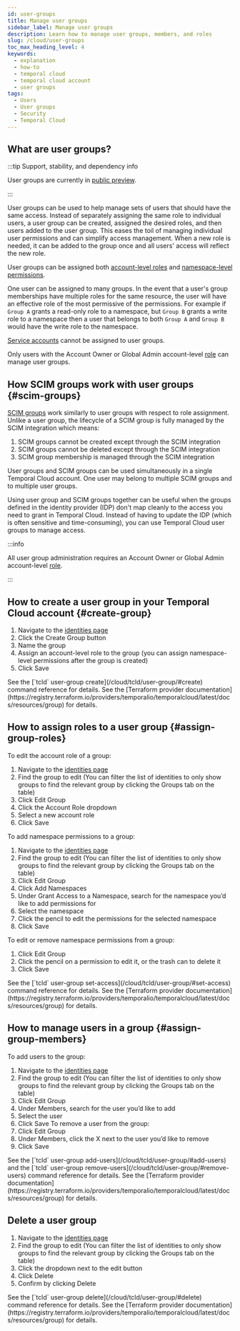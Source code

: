 ```yaml
---
id: user-groups
title: Manage user groups
sidebar_label: Manage user groups
description: Learn how to manage user groups, members, and roles
slug: /cloud/user-groups
toc_max_heading_level: 4
keywords:
  - explanation
  - how-to
  - temporal cloud
  - temporal cloud account
  - user groups
tags:
  - Users
  - User groups
  - Security
  - Temporal Cloud
---
```


## What are user groups?

:::tip Support, stability, and dependency info

User groups are currently in [public preview](/evaluate/development-production-features/release-stages#public-preview).

:::

User groups can be used to help manage sets of users that should have the same
access. Instead of separately assigning the same role to individual users, a user group can be
created, assigned the desired roles, and then users added to the user group. This
eases the toil of managing individual user permissions and can simplify access management. When
a new role is needed, it can be added to the group once and all users' access will reflect the
new role.

User groups can be assigned both [account-level roles](/cloud/users#account-level-roles) and [namespace-level permissions](/cloud/users#namespace-level-permissions).

One user can be assigned to many groups. In the event that a user's group memberships have multiple roles for the same resource, the user will have an effective role of the most permissive of the permissions. For example if `Group A` grants a read-only role to a namespace, but `Group B` grants a write role to a namespace then a user that belongs to both `Group A` and `Group B` would have the write role to the namespace.

[Service accounts](/cloud/service-accounts) cannot be assigned to user groups.

Only users with the Account Owner or Global Admin account-level [role](/cloud/users#account-level-roles) can manage user groups.

## How SCIM groups work with user groups {#scim-groups}

[SCIM groups](/cloud/scim) work similarly to user groups with respect to role assignment. Unlike a user group, the lifecycle of a SCIM group is fully managed by the SCIM integration which means:

1. SCIM groups cannot be created except through the SCIM integration
1. SCIM groups cannot be deleted except through the SCIM integration
1. SCIM group membership is managed through the SCIM integration

User groups and SCIM groups can be used simultaneously in a single Temporal Cloud account. One user may belong to multiple SCIM groups and to multiple user groups.

Using user group and SCIM groups together can be useful when the groups defined in the identity provider (IDP) don't map cleanly to the access you need to grant in Temporal Cloud. Instead of having to update the IDP (which is often sensitive and time-consuming), you can use Temporal Cloud user groups to manage access.

:::info

All user group administration requires an Account Owner or Global Admin account-level [role](/cloud/users#account-level-roles).

:::

## How to create a user group in your Temporal Cloud account {#create-group}

<Tabs>

<TabItem value="create-group-webui" label="Web UI">

1. Navigate to the [identities page](https://cloud.temporal.io/settings/identities)
1. Click the Create Group button
1. Name the group
1. Assign an account-level role to the group (you can assign namespace-level permissions after the group is created)
1. Click Save

</TabItem>

<TabItem value="create-group-tcld" label="tcld">
See the [`tcld` user-group create](/cloud/tcld/user-group/#create) command reference for details.
</TabItem>

<TabItem value="create-group-tf" label="Terraform">
See the [Terraform provider documentation](https://registry.terraform.io/providers/temporalio/temporalcloud/latest/docs/resources/group) for details.
</TabItem>

</Tabs>

## How to assign roles to a user group {#assign-group-roles}

<Tabs>
<TabItem value="assign-roles-webui" label="Web UI">

To edit the account role of a group:
  1. Navigate to the [identities page](https://cloud.temporal.io/settings/identities)
  1. Find the group to edit (You can filter the list of identities to only show groups to find the relevant group by clicking the Groups tab on the table)
  1. Click Edit Group
  1. Click the Account Role dropdown
  1. Select a new account role
  1. Click Save

To add namespace permissions to a group:
  1. Navigate to the [identities page](https://cloud.temporal.io/settings/identities)
  1. Find the group to edit (You can filter the list of identities to only show groups to find the relevant group by clicking the Groups tab on the table)
  1. Click Edit Group
  1. Click Add Namespaces
  1. Under Grant Access to a Namespace, search for the namespace you’d like to add permissions for
  1. Select the namespace
  1. Click the pencil to edit the permissions for the selected namespace
  1. Click Save

To edit or remove namespace permissions from a group:
  1. Click Edit Group
  1. Click the pencil on a permission to edit it, or the trash can to delete it
  1. Click Save

</TabItem>

<TabItem value="assign-roles-tcld" label="tcld">
See the [`tcld` user-group set-access](/cloud/tcld/user-group/#set-access) command reference for details.
</TabItem>

<TabItem value="assign-roles-tf" label="Terraform">
See the [Terraform provider documentation](https://registry.terraform.io/providers/temporalio/temporalcloud/latest/docs/resources/group) for details.
</TabItem>

</Tabs>

## How to manage users in a group {#assign-group-members}

<Tabs>
<TabItem value="assign-group-members-webui" label="Web UI">

To add users to the group:
  1. Navigate to the [identities page](https://cloud.temporal.io/settings/identities)
  1. Find the group to edit (You can filter the list of identities to only show groups to find the relevant group by clicking the Groups tab on the table)
  1. Click Edit Group
  1. Under Members, search for the user you’d like to add 
  1. Select the user
  1. Click Save
To remove a user from the group:
  1. Click Edit Group
  1. Under Members, click the X next to the user you’d like to remove
  1. Click Save

</TabItem>

<TabItem value="assign-group-members-tcld" label="tcld">
See the [`tcld` user-group add-users](/cloud/tcld/user-group/#add-users) and the [`tcld` user-group remove-users](/cloud/tcld/user-group/#remove-users) command reference for details.
</TabItem>

<TabItem value="assign-group-members-tf" label="Terraform">
See the [Terraform provider documentation](https://registry.terraform.io/providers/temporalio/temporalcloud/latest/docs/resources/group) for details.
</TabItem>

</Tabs>

## Delete a user group

<Tabs>
<TabItem value="delete-group-webui" label="Web UI">

  1. Navigate to the [identities page](https://cloud.temporal.io/settings/identities)
  1. Find the group to edit (You can filter the list of identities to only show groups to find the relevant group by clicking the Groups tab on the table)
  1. Click the dropdown next to the edit button
  1. Click Delete
  1. Confirm by clicking Delete

</TabItem>

<TabItem value="delete-group-tcld" label="tcld">
See the [`tcld` user-group delete](/cloud/tcld/user-group/#delete) command reference for details.
</TabItem>

<TabItem value="delete-group-tf" label="Terraform">
See the [Terraform provider documentation](https://registry.terraform.io/providers/temporalio/temporalcloud/latest/docs/resources/group) for details.
</TabItem>

</Tabs>



